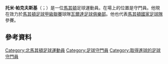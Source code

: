 {{blpunsourced|time=2015-06-03T15:54:07+00:00}}
{{expand|time=2015-06-03T15:54:07+00:00}}

{{Infobox football biography
| fullname = Tome Pachovski
| image = Tomislav-pacovski-1344797542.jpg
| image_size = 220
| birth_date  = {{Birth date and age|df=yes|1982|6|28}}
| birth_place = [[Bitola|Bitola]], [[Republic_of_Macedonia|Macedonia]]
| height = {{height|m=1.86}}
| position = [[Goalkeeper_(association_football)|Goalkeeper]]
| currentclub = [[FK_Vardar|FK Vardar]]
| clubnumber = 28
| youthyears1 = 1997–1999
| youthclubs1 = [[FK_Pelister|Pelister]]
| years1 = 1999–2005
| years2 = 2003
| years4 = 2004
| years5 = 2005–2008
| years6 = 2008–2009
| years7 = 2009–2012
| years8 = 2012–2014
| years9 = 2015–2017
| clubs1 = [[FK_Pelister|Pelister]]
| clubs2 = → [[Ionikos_F.C.|Ionikos]] (loan)
| clubs4 = → [[FK_Bregalnica_Delčevo|Bregalnica Delčevo]] (loan)
| clubs5 = [[FK_Rabotnički|Rabotnički]]
| clubs6 = [[FK_Vardar|Vardar]]
| clubs7 = [[Beerschot_AC|Beerschot]]
| clubs8 = [[KV_Mechelen|Mechelen]]
| clubs9 = [[FK_Vardar|Vardar]]
| caps1 = 62
| caps2 = 1
| caps4 = 15
| caps5 = 58
| caps6 = 27
| caps7 = 53
| caps8 = 40
| caps9 = 38
| goals1 = 0
| goals2 = 0
| goals4 = 0
| goals5 = 1
| goals6 = 1
| goals7 = 0
| goals8 = 0
| goals9 = 0
| nationalyears1 = 2006–2015
| nationalteam1 = [[Macedonia_national_football_team|Macedonia]]
| nationalcaps1 = 46
| nationalgoals1 = 0
|pcupdate = 15 December 2017
|ntupdate = {{date|2015-10-09}}
}}

'''托米·帕克夫斯基'''（{{lang-mk|Томе Пачовски}}；{{bd|1982年|6月28日}}）是一位[[馬其頓|馬其頓]]足球運動員。在場上的位置是守門員。他現在效力於[[馬其頓足球甲級聯賽|馬其頓足球甲級聯賽]]球隊[[瓦爾達足球俱樂部|瓦爾達足球俱樂部]]。他也代表[[馬其頓國家足球隊|馬其頓國家足球隊]]參賽。

==參考資料==
{{Reflist}}

{{DEFAULTSORT: Pachovski, Tome}}
[[Category:北馬其頓足球運動員|Category:北馬其頓足球運動員]]
[[Category:足球守門員|Category:足球守門員]]
[[Category:取得進球的足球守門員|Category:取得進球的足球守門員]]